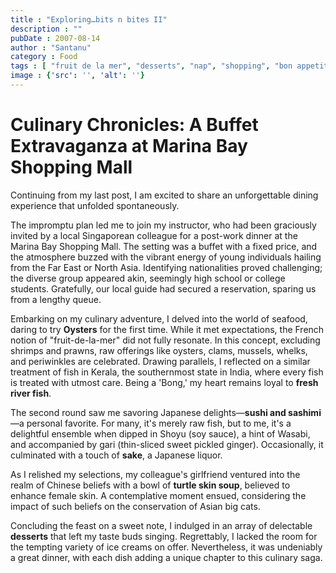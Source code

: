 ```yaml
---
title : "Exploring…bits n bites II"
description : ""
pubDate : 2007-08-14
author : "Santanu"
category : Food
tags : [ "fruit de la mer", "desserts", "nap", "shopping", "bon appetite", "singapore", "sushi", "sea food", "oyster", "sashimi", "food", "dessert",]
image : {'src': '', 'alt': ''}
---
```

# Culinary Chronicles: A Buffet Extravaganza at Marina Bay Shopping Mall

Continuing from my last post, I am excited to share an unforgettable dining experience that unfolded spontaneously.

The impromptu plan led me to join my instructor, who had been graciously invited by a local Singaporean colleague for a post-work dinner at the Marina Bay Shopping Mall. The setting was a buffet with a fixed price, and the atmosphere buzzed with the vibrant energy of young individuals hailing from the Far East or North Asia. Identifying nationalities proved challenging; the diverse group appeared akin, seemingly high school or college students. Gratefully, our local guide had secured a reservation, sparing us from a lengthy queue.

Embarking on my culinary adventure, I delved into the world of seafood, daring to try **Oysters** for the first time. While it met expectations, the French notion of "fruit-de-la-mer" did not fully resonate. In this concept, excluding shrimps and prawns, raw offerings like oysters, clams, mussels, whelks, and periwinkles are celebrated. Drawing parallels, I reflected on a similar treatment of fish in Kerala, the southernmost state in India, where every fish is treated with utmost care. Being a 'Bong,' my heart remains loyal to **fresh river fish**.

The second round saw me savoring Japanese delights—**sushi and sashimi**—a personal favorite. For many, it's merely raw fish, but to me, it's a delightful ensemble when dipped in Shoyu (soy sauce), a hint of Wasabi, and accompanied by gari (thin-sliced sweet pickled ginger). Occasionally, it culminated with a touch of **sake**, a Japanese liquor.

As I relished my selections, my colleague's girlfriend ventured into the realm of Chinese beliefs with a bowl of **turtle skin soup**, believed to enhance female skin. A contemplative moment ensued, considering the impact of such beliefs on the conservation of Asian big cats.

Concluding the feast on a sweet note, I indulged in an array of delectable **desserts** that left my taste buds singing. Regrettably, I lacked the room for the tempting variety of ice creams on offer. Nevertheless, it was undeniably a great dinner, with each dish adding a unique chapter to this culinary saga.